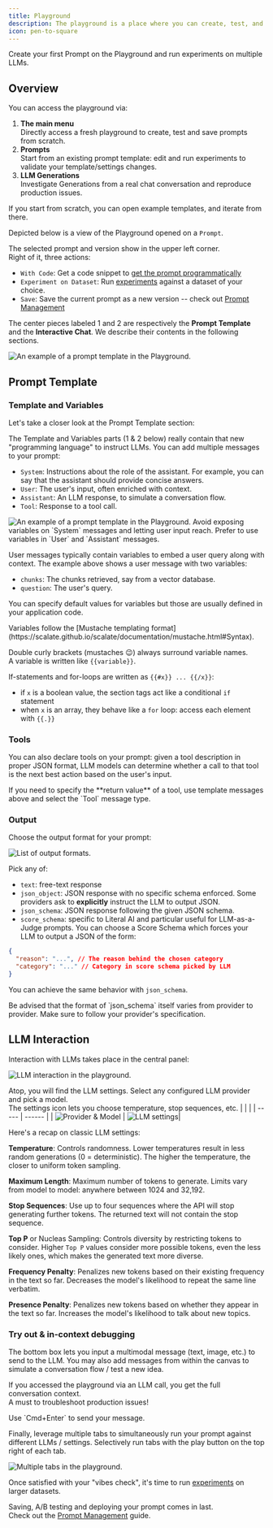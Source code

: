 ```yaml
---
title: Playground
description: The playground is a place where you can create, test, and debug prompts.
icon: pen-to-square
---
```


<Card title="Try the Prompt Playground on Literal AI" icon="terminal" color="#FF0581" href="https://cloud.getliteral.ai">
  Create your first Prompt on the Playground and run experiments on multiple LLMs.
</Card>

## Overview
You can access the playground via:
1. **The main menu**  
Directly access a fresh playground to create, test and save prompts from scratch.
2. **Prompts**  
Start from an existing prompt template: edit and run experiments to validate your template/settings changes.
3. **LLM Generations**  
Investigate Generations from a real chat conversation and reproduce production issues.

<Note>
If you start from scratch, you can open example templates, and iterate from there.
</Note>


Depicted below is a view of the Playground opened on a `Prompt`.  

The selected prompt and version show in the upper left corner.  
Right of it, three actions:
- `With Code`: Get a code snippet to [get the prompt programmatically](/guides/prompt-management#programmatically)
- `Experiment on Dataset`: Run [experiments](/guides/experiment) against a dataset of your choice.
- `Save`: Save the current prompt as a new version -- check out [Prompt Management](/guides/prompt-management)

The center pieces labeled 1 and 2 are respectively the **Prompt Template** and the **Interactive Chat**. 
We describe their contents in the following sections.
<Frame caption="Playground Overview">
  <img src="/images/playground-overview.png" alt="An example of a prompt template in the Playground." />
</Frame>


## Prompt Template

### Template and Variables

Let's take a closer look at the Prompt Template section:


The Template and Variables parts (1 & 2 below) really contain that new "programming language" to instruct LLMs. 
You can add multiple messages to your prompt:
- `System`: Instructions about the role of the assistant. For example, you can say that the assistant should provide concise answers. 
- `User`: The user's input, often enriched with context.
- `Assistant`: An LLM response, to simulate a conversation flow.
- `Tool`: Response to a tool call.

<Frame caption="Prompt Template">
  <img src="/images/prompt-template-playground.png" alt="An example of a prompt template in the Playground." />
</Frame>

<Warning>
Avoid exposing variables on `System` messages and letting user input reach. Prefer to use variables in `User` and `Assistant` messages.
</Warning>

User messages typically contain variables to embed a user query along with context. 
The example above shows a user message with two variables:
- `chunks`: The chunks retrieved, say from a vector database.
- `question`: The user's query.

You can specify default values for variables but those are usually defined in your application code.

<Info>
Variables follow the [Mustache templating format](https://scalate.github.io/scalate/documentation/mustache.html#Syntax).  

Double curly brackets (mustaches 😉) always surround variable names.  
A variable is written like `{{variable}}`. 

If-statements and for-loops are written as `{{#x}} ... {{/x}}`:
- if `x` is a boolean value, the section tags act like a conditional `if` statement
- when `x` is an array, they behave like a `for` loop: access each element with `{{.}}`
</Info>

### Tools

You can also declare tools on your prompt: given a tool description in proper JSON format, LLM models can determine whether a call to that tool is the next
best action based on the user's input.

<Note>
If you need to specify the **return value** of a tool, use template messages above and select the `Tool` message type.
</Note>

### Output

Choose the output format for your prompt:

<Frame caption="Output formats">
  <img src="/images/playground-output.png" alt="List of output formats." />
</Frame>

Pick any of:
- `text`: free-text response
- `json_object`: JSON response with no specific schema enforced. Some providers ask to **explicitly** instruct the LLM to output JSON.
- `json_schema`: JSON response following the given JSON schema. 
- `score_schema`: specific to Literal AI and particular useful for LLM-as-a-Judge prompts. 
You can choose a Score Schema which forces your LLM to output a JSON of the form:
```json
{
  "reason": "...", // The reason behind the chosen category
  "category": "..." // Category in score schema picked by LLM
}
```

You can achieve the same behavior with `json_schema`.


<Warning>
Be advised that the format of `json_schema` itself varies from provider to provider.  
Make sure to follow your provider's specification.
</Warning>

## LLM Interaction

Interaction with LLMs takes place in the central panel:

<Frame caption="LLM Interaction">
  <img src="/images/playground-interaction.png" alt="LLM interaction in the playground." />
</Frame>

Atop, you will find the LLM settings. Select any configured LLM provider and pick a model.  
The settings icon lets you choose temperature, stop sequences, etc.
|  |  |
| ----- | ------ |
| <Frame caption="Provider & Model"><img src="/images/playground-llm-model.png" alt="Provider & Model" /></Frame> | <Frame caption="LLM Settings"><img src="/images/playground-llm-settings.png" alt="LLM settings" /></Frame>|

<Note>
Here's a recap on classic LLM settings:  

**Temperature**: Controls randomness. Lower temperatures result in less random generations (0 = deterministic). The higher the temperature, the closer to uniform token sampling.

**Maximum Length**: Maximum number of tokens to generate. Limits vary from model to model: anywhere between 1024 and 32,192.  

**Stop Sequences**: Use up to four sequences where the API will stop generating further tokens. The returned text will not contain the stop sequence.

**Top P** or Nucleas Sampling: Controls diversity by restricting tokens to consider. Higher `Top P` values consider more possible tokens, even the less likely ones, which makes the generated text more diverse.

**Frequency Penalty**: Penalizes new tokens based on their existing frequency in the text so far. Decreases the model's likelihood to repeat the same line verbatim.

**Presence Penalty**: Penalizes new tokens based on whether they appear in the text so far. Increases the model's likelihood to talk about new topics.
</Note>

### Try out & in-context debugging

The bottom box lets you input a multimodal message (text, image, etc.) to send to the LLM. 
You may also add messages from within the canvas to simulate a conversation flow / test a new idea.

If you accessed the playground via an LLM call, you get the full conversation context.  
A must to troubleshoot production issues!

<Tip>
Use `Cmd+Enter` to send your message.
</Tip>

Finally, leverage multiple tabs to simultaneously run your prompt against different LLMs / settings. 
Selectively run tabs with the play button on the top right of each tab.

<Frame caption="Multiple tabs">
  <img src="/images/playground-tabs.gif" alt="Multiple tabs in the playground." />
</Frame>


Once satisfied with your "vibes check", it's time to run [experiments](/guides/experiment) on larger datasets. 

Saving, A/B testing and deploying your prompt comes in last.  
Check out the [Prompt Management](/guides/prompt-management) guide.
